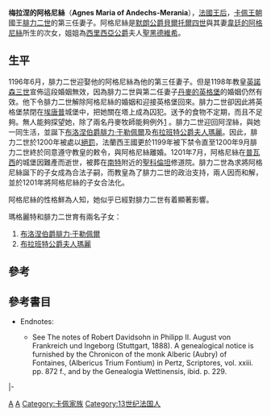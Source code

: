 {{Infobox royalty
| type                 =majesty
| consort              =yes
| name=梅拉涅的阿格尼絲
| image                =Agnes_of_Merania_(Hedwig_Codex).jpg
| imgw                 =210px
| succession           =[[法國王后和皇后列表|法國王后]]
| reign                =1196年－1200年
| coronation           =
| spouse               =[[腓力二世_(法蘭西)|腓力二世]]
| issue                =[[布洛涅伯爵|布洛涅伯爵]][[腓力·于勒佩爾|腓力·于勒佩爾]]<br>[[瑪麗_(法蘭西)|布拉班特公爵夫人瑪麗]]
| house                =[[安德克斯-梅拉涅王朝|安德克斯-梅拉涅王朝]] ''婚前''<br />[[卡佩王朝|卡佩王朝]] ''婚后''
| father               =[[默朗公爵|默朗公爵]][[貝爾托爾四世|貝爾托爾四世]]
| mother               =[[韋廷的阿格尼絲|韋廷的阿格尼絲]]
| date of birth        =
| place of birth       =[[普羅旺斯|普羅旺斯]][[福卡爾基耶|福卡爾基耶]]
| date of christening  =
| place of christening =
| date of death        =1201年
| place of death       =[[巴黎|巴黎]][[普瓦西|普瓦西]]的城堡
| date of burial       =
| place of burial      =[[聖科倫坦|聖科倫坦]]修道院
|}}

'''梅拉涅的阿格尼絲'''（'''Agnes Maria of Andechs-Merania'''），[[法國王后和皇后列表|法國王后]]，[[卡佩王朝|卡佩王朝]]國王[[腓力二世_(法蘭西)|腓力二世]]的第三任妻子。阿格尼絲是[[默朗公爵|默朗公爵]][[貝爾托爾四世|貝爾托爾四世]]與其妻[[韋廷的阿格尼絲|韋廷的阿格尼絲]]所生的次女，姐姐為[[西里西亞公爵|西里西亞公爵]]夫人[[聖黑德維希|聖黑德維希]]。

== 生平 ==
1196年6月，腓力二世迎娶他的阿格尼絲為他的第三任妻子。但是1198年教皇[[英諾森三世|英諾森三世]]宣佈這段婚姻無效，因為腓力二世與第二任妻子[[丹麥的英格堡|丹麥的英格堡]]的婚姻仍然有效。他下令腓力二世解除阿格尼絲的婚姻和迎接英格堡回來。腓力二世卻因此將英格堡禁閉在[[埃唐普|埃唐普]]城堡中，把她關在塔上成為囚犯。送予的食物不定期，而且不足夠。無人能夠探望她，除了兩名丹麥牧師能夠例外[http://www.corpusetampois.com/che-20-guibourge1957etampes702chateauprison.html] {{Wayback|url=http://www.corpusetampois.com/che-20-guibourge1957etampes702chateauprison.html |date=20160303182127 }}。腓力二世迎回阿涅絲，與她一同生活，並誕下[[布洛涅伯爵|布洛涅伯爵]][[腓力·于勒佩爾|腓力·于勒佩爾]]及[[瑪麗_(法蘭西)|布拉班特公爵夫人瑪麗]]。因此，腓力二世於1200年被處以[[絕罰|絕罰]]，法蘭西王國更於1199年被下禁令直至1200年9月腓力二世終於同意遵守教皇的敕令，與阿格尼絲離婚{{sfn|Chisholm|1911|p=378}}。1201年7月，阿格尼絲在[[普瓦西|普瓦西]]的城堡因難產而逝世，被葬在[[南特|南特]]附近的[[聖科倫坦|聖科倫坦]]修道院。腓力二世為求將阿格尼絲誕下的子女成為合法子嗣，而教皇為了腓力二世的政治支持，兩人因而和解，並於1201年將阿格尼絲的子女合法化。

阿格尼絲的性格鮮為人知，她似乎已經對腓力二世有着顯著影響{{sfn|Chisholm|1911|p=378}}。

瑪格麗特和腓力二世育有兩名子女：
#[[布洛涅伯爵|布洛涅伯爵]][[腓力·于勒佩爾|腓力·于勒佩爾]]
#[[瑪麗_(法蘭西)|布拉班特公爵夫人瑪麗]]



== 參考 ==
{{reflist|2}}

==參考書目==
*{{EB1911|wstitle=Agnes of Meran |volume=1 |page=378}} Endnotes:
**See The notes of Robert Davidsohn in Philipp II. August von Frankreich und Ingeborg (Stuttgart, 1888). A genealogical notice is furnished by the Chronicon of the monk Alberic (Aubry) of Fontaines, (Albericus Trium Fontium) in Pertz, Scriptores, vol. xxiii. pp. 872 f., and by the Genealogia Wettinensis, ibid. p. 229.
{{Commons category-inline|Agnes of Merania}}


{{S-start}}
{{S-hou|[[安德克斯-梅拉涅|安德克斯-梅拉涅王朝]]||不詳||1201年}}
{{S-roy|fr}}
|-
{{S-bef|before = [[丹麥的英格堡|丹麥的英格堡]]}}
{{S-ttl|title = [[法國王后和皇后列表|法國王后]] |years = 1196年－1200年}}
{{S-aft|after = [[丹麥的英格堡|丹麥的英格堡]]}}
{{End}}


{{Authority control}}
[[Category:1201年逝世|A]]
[[Category:法國王后|A]]
[[Category:卡佩家族|Category:卡佩家族]]
[[Category:13世纪法国人|Category:13世纪法国人]]